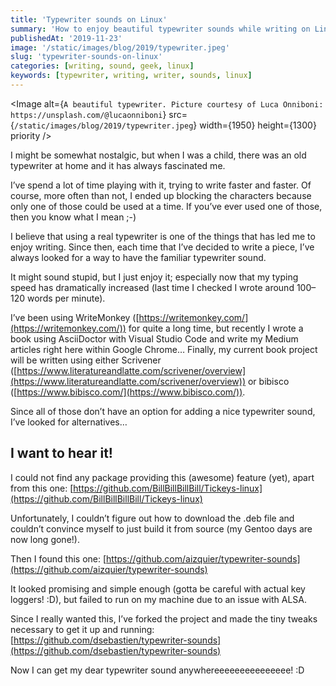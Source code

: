 ```yaml
---
title: 'Typewriter sounds on Linux'
summary: 'How to enjoy beautiful typewriter sounds while writing on Linux'
publishedAt: '2019-11-23'
image: '/static/images/blog/2019/typewriter.jpeg'
slug: 'typewriter-sounds-on-linux'
categories: [writing, sound, geek, linux]
keywords: [typewriter, writing, writer, sounds, linux]
---
```


<Image
  alt={`A beautiful typewriter. Picture courtesy of Luca Onniboni: https://unsplash.com/@lucaonniboni`}
  src={`/static/images/blog/2019/typewriter.jpeg`}
  width={1950}
  height={1300}
  priority
/>

I might be somewhat nostalgic, but when I was a child, there was an old typewriter at home and it has always fascinated me.

I’ve spend a lot of time playing with it, trying to write faster and faster. Of course, more often than not, I ended up blocking the characters because only one of those could be used at a time. If you’ve ever used one of those, then you know what I mean ;-)

I believe that using a real typewriter is one of the things that has led me to enjoy writing. Since then, each time that I’ve decided to write a piece, I’ve always looked for a way to have the familiar typewriter sound.

It might sound stupid, but I just enjoy it; especially now that my typing speed has dramatically increased (last time I checked I wrote around 100–120 words per minute).

I’ve been using WriteMonkey ([https://writemonkey.com/](https://writemonkey.com/)) for quite a long time, but recently I wrote a book using AsciiDoctor with Visual Studio Code and write my Medium articles right here within Google Chrome… Finally, my current book project will be written using either Scrivener ([https://www.literatureandlatte.com/scrivener/overview](https://www.literatureandlatte.com/scrivener/overview)) or bibisco ([https://www.bibisco.com/](https://www.bibisco.com/)).

Since all of those don’t have an option for adding a nice typewriter sound, I’ve looked for alternatives…

## I want to hear it!

I could not find any package providing this (awesome) feature (yet), apart from this one: [https://github.com/BillBillBillBill/Tickeys-linux](https://github.com/BillBillBillBill/Tickeys-linux)

Unfortunately, I couldn’t figure out how to download the .deb file and couldn’t convince myself to just build it from source (my Gentoo days are now long gone!).

Then I found this one: [https://github.com/aizquier/typewriter-sounds](https://github.com/aizquier/typewriter-sounds)

It looked promising and simple enough (gotta be careful with actual key loggers! :D), but failed to run on my machine due to an issue with ALSA.

Since I really wanted this, I’ve forked the project and made the tiny tweaks necessary to get it up and running: [https://github.com/dsebastien/typewriter-sounds](https://github.com/dsebastien/typewriter-sounds)

Now I can get my dear typewriter sound anywhereeeeeeeeeeeeeee! :D

<BlogPostSignature />
